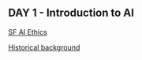 ## DAY 1 - Introduction to AI {.unnumbered}

[SF AI Ethics](https://docs.google.com/presentation/d/1ZugBVItuWVWaOfad9apob3Df-1imiZenbPzahZ7pVgk/edit?slide=id.g319bda8980d_0_0#slide=id.g319bda8980d_0_0)

[Historical background](https://docs.google.com/presentation/d/1fZsbIwoSZcluLDrNI9rO1wz3gCi_H1x_BWf0vb5hIi4/edit?usp=sharing)


